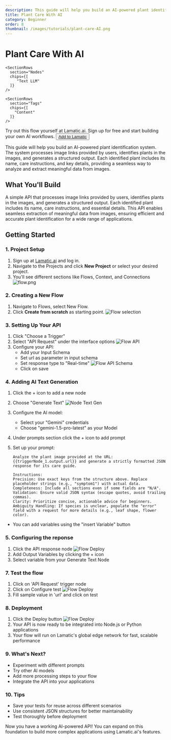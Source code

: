```yaml
---
description: This guide will help you build an AI-powered plant identification system that provides detailed care instructions.
title: Plant Care With AI
category: Beginner
order: 8
thumbnail: /images/tutorials/plant-care-AI.png
---
```


# Plant Care With AI
<div className="grid md:grid-cols-1 gap-2 mb-8">
  <div className="">
    <SectionRows 
      section="Difficulty Level" 
      chips={["Beginner"]} 
    />
    
    <SectionRows 
      section="Nodes" 
      chips={[
         "Text LLM"
      ]} 
    />
    
    <SectionRows 
      section="Tags" 
      chips={[
        "Content"
      ]} 
    />
  </div>
</div>

<div className="mt-4 mb-4">
  <Callout>
  Try out this flow yourself at Lamatic.ai. Sign up for free and start building your own AI workflows.
  <Button variant="destructive" className="mt-3" href="https://studio.lamatic.ai/_?templateSlug=plant-care" size="sm" asChild>
    <a href="https://studio.lamatic.ai/_?templateSlug=plant-care" target="_blank">Add to Lamatic</a>
  </Button>
</Callout>
</div>

This guide will help you build an AI-powered plant identification system. The system processes image links provided by users, identifies plants in the images, and generates a structured output. Each identified plant includes its name, care instructions, and key details, providing a seamless way to analyze and extract meaningful data from images.

## What You'll Build

A simple API that processes image links provided by users, identifies plants in the images, and generates a structured output. Each identified plant includes its name, care instructions, and essential details. This API enables seamless extraction of meaningful data from images, ensuring efficient and accurate plant identification for a wide range of applications.

## Getting Started

### 1. Project Setup

1. Sign up at [Lamatic.ai](https://lamatic.ai/) and log in.
1. Navigate to the Projects and click **New Project** or select your desired project.
1. You'll see different sections like Flows, Context, and Connections
   ![flow.png](./img/ai-review-responder/flow.png)

### 2. Creating a New Flow

1. Navigate to Flows, select New Flow.
2. Click **Create from scratch** as starting point.
   ![Flow selection](./img/ai-review-responder/flow-start.png)

### 3. Setting Up Your API

1. Click "Choose a Trigger"
2. Select "API Request" under the interface options
   ![Flow API](./img/ai-review-responder/flow-step2.png)
3. Configure your API:
   - Add your Input Schema
   - Set url as parameter in input schema
   - Set response type to "Real-time"
     ![Flow API Schema](./img/ai-article-summarizer/api-schema.png)
   - Click on save

### 4. Adding AI Text Generation

1. Click the + icon to add a new node
2. Choose "Generate Text"
   ![Node Text Gen](./img/ai-currency-converter/text-gen-node1.png)
3. Configure the AI model:
   - Select your "Gemini" credentials
   - Choose "gemini-1.5-pro-latest" as your Model
4. Under prompts section click the + icon to add prompt
5. Set up your prompt:

   ```
   Analyze the plant image provided at the URL:{{triggerNode_1.output.url}} and generate a strictly formatted JSON response for its care guide.

   Instructions:
   Precision: Use exact keys from the structure above. Replace placeholder strings (e.g., "symptom1") with actual data.
   Completeness: Include all sections even if some fields are "N/A".
   Validation: Ensure valid JSON syntax (escape quotes, avoid trailing commas).
   Clarity: Prioritize concise, actionable advice for beginners.
   Ambiguity Handling: If species is unclear, populate the "error" field with a request for more details (e.g., leaf shape, flower color).

   ```

- You can add variables using the "insert Variable" button

### 5. Configuring the reponse

1. Click the API response node
   ![Flow Deploy](./img/image-description-generator/flow-api-schema.png)
2. Add Output Variables by clicking the + icon
3. Select variable from your Generate Text Node

### 7. Test the flow

1. Click on 'API Request' trigger node
2. Click on Configure test
   ![Flow Deploy](./img/ai-image-reviewer/testing.png)
3. Fill sample value in 'url' and click on test

### 8. Deployment

1. Click the Deploy button
   ![Flow Deploy](./img/ai-review-responder/deploy.png)
2. Your API is now ready to be integrated into Node.js or Python applications
3. Your flow will run on Lamatic's global edge network for fast, scalable performance

### 9. What's Next?

- Experiment with different prompts
- Try other AI models
- Add more processing steps to your flow
- Integrate the API into your applications

### 10. Tips

- Save your tests for reuse across different scenarios
- Use consistent JSON structures for better maintainability
- Test thoroughly before deployment

Now you have a working AI-powered API! You can expand on this foundation to build more complex applications using Lamatic.ai's features.
